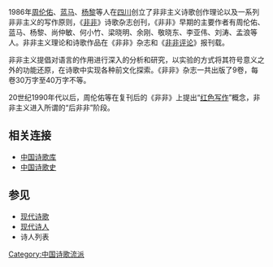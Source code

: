 1986年[[周伦佑|周伦佑]]、[[蓝马|蓝马]]、[[杨黎|杨黎]]等人在[[四川|四川]]创立了非非主义诗歌创作理论以及一系列非非主义的写作原则，《[[非非|非非]]》诗歌杂志创刊，《非非》早期的主要作者有周伦佑、蓝马、杨黎、尚仲敏、何小竹、梁晓明、余刚、敬晓东、李亚伟、刘涛、孟浪等人。非非主义理论和诗歌作品在《非非》杂志和《[[非非评论|非非评论]]》报刊载。

非非主义提倡对语言的作用进行深入的分析和研究，以实验的方式将其符号意义之外的功能还原，在诗歌中实现各种前文化探索。《非非》杂志一共出版了9卷，每卷30万字至40万字不等。

20世纪1990年代以后，周伦佑等在复刊后的《非非》上提出“[[红色写作|红色写作]]”概念，非非主义进入所谓的“后非非”阶段。

==相关连接==

*[https://web.archive.org/web/20181121142452/http://www.shigeku.com/ 中国诗歌库]
*[http://poetrycn.com 中国诗歌史] {{Wayback|url=http://poetrycn.com/ |date=20200109082044 }}

==参见==
*[[现代诗歌|现代诗歌]]
*[[现代诗人|现代诗人]]
*诗人列表

[[Category:中国诗歌流派|Category:中国诗歌流派]]